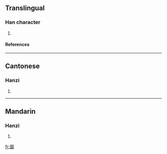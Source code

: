 ==Translingual==
===Han character===
{{Han char|rn=46|rad=山|as=08|sn=11|four=2260<sub>7</sub>|canj=山田十口 (UWJR), X山田十口 (XUWJR)}}
# {{defn|Han|sort=山08}}
====References====
{{Han ref|kx=0315.151|hdz=10779.180|uh=5D2E|ud=23854|bh=D544|bd=54596}}
----
==Cantonese==
===Hanzi===
{{yue-hanzi|jyut=|y=gu3}}
# {{defn|Cantonese}}
----
==Mandarin==
===Hanzi===
{{cmn-hanzi|pin=[[gù]] ([[gu4]])|wg=ku<sup>4</sup>}}
# {{defn|Mandarin}}

[[fr:崮]]